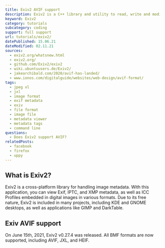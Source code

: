 ```yaml
---
title: Exiv2 AVIF support
description: Exiv2 is a C++ library and utility to read, write and modify image metadata. Learn how to read AVIF images within Exiv2.
keyword: Exiv2
category: tutorials
subcategory: coding
support: full support
url: tutorials/exiv2/
datePublished: 15.06.21
dateModified: 02.11.21
sources:
  - exiv2.org/whatsnew.html
  - exiv2.org/
  - github.com/Exiv2/exiv2
  - wiki.ubuntuusers.de/Exiv2/
  - jakearchibald.com/2020/avif-has-landed/
  - www.ionos.com/digitalguide/websites/web-design/avif-format/
tags:
  - jpeg xl
  - jxl
  - image format
  - exif metadata
  - exiv
  - file format
  - image file
  - metadata viewer
  - metadata tags
  - command line
questions:
  - Does Exiv2 support AVIF?
relatedPosts:
  - facebook
  - firefox
  - uppy
---
```


## What is Exiv2?

Exiv2 is a cross-platform library for handling image metadata. With this application, you can view Exif, IPTC, and XMP metadata, as well as ICC Profiles embedded in digital images in various formats. Due to its free nature, Exiv2 is included in many projects, including KDE and GNOME desktops, as well as applications like GIMP and DarkTable.

## Exiv AVIF support

On June 15th, 2021, Exiv2 v0.27.4 was released. All BMF formats are now supported, including AVIF, JXL, and HEIF.
